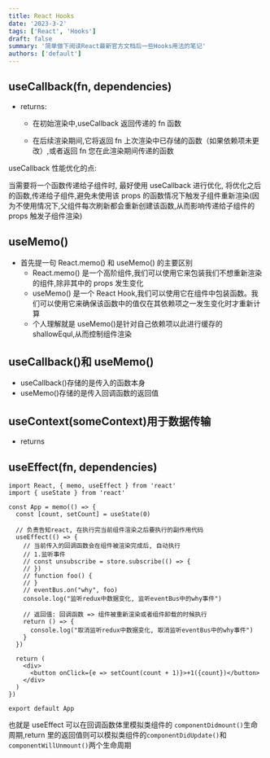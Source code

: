 ```yaml
---
title: React Hooks
date: '2023-3-2'
tags: ['React', 'Hooks']
draft: false
summary: '简单做下阅读React最新官方文档后一些Hooks用法的笔记'
authors: ['default']
---
```


<TOCInline toc={props.toc} exclude="Overview" toHeading={2} />

## useCallback(fn, dependencies)

- returns:

  - 在初始渲染中,useCallback 返回传递的 fn 函数

  - 在后续渲染期间,它将返回 fn 上次渲染中已存储的函数（如果依赖项未更改）,或者返回 fn 您在此渲染期间传递的函数

useCallback 性能优化的点:

当需要将一个函数传递给子组件时, 最好使用 useCallback 进行优化, 将优化之后的函数,传递给子组件,避免未使用该 props 的函数情况下触发子组件重新渲染(因为不使用情况下,父组件每次刷新都会重新创建该函数,从而影响传递给子组件的 props 触发子组件渲染)

## useMemo()

- 首先提一句 React.memo() 和 useMemo() 的主要区别
  - React.memo() 是一个高阶组件,我们可以使用它来包装我们不想重新渲染的组件,除非其中的 props 发生变化
  - useMemo() 是一个 React Hook,我们可以使用它在组件中包装函数。我们可以使用它来确保该函数中的值仅在其依赖项之一发生变化时才重新计算
  - 个人理解就是 useMemo()是针对自己依赖项以此进行缓存的 shallowEqul,从而控制组件渲染

## useCallback()和 useMemo()

- useCallback()存储的是传入的函数本身
- useMemo()存储的是传入回调函数的返回值

## useContext(someContext)用于数据传输

- returns

## useEffect(fn, dependencies)

```tsx:useEffect.tsx
import React, { memo, useEffect } from 'react'
import { useState } from 'react'

const App = memo(() => {
  const [count, setCount] = useState(0)

  // 负责告知react, 在执行完当前组件渲染之后要执行的副作用代码
  useEffect(() => {
    // 当前传入的回调函数会在组件被渲染完成后, 自动执行
    // 1.监听事件
    // const unsubscribe = store.subscribe(() => {
    // })
    // function foo() {
    // }
    // eventBus.on("why", foo)
    console.log("监听redux中数据变化, 监听eventBus中的why事件")

    // 返回值: 回调函数 => 组件被重新渲染或者组件卸载的时候执行
    return () => {
      console.log("取消监听redux中数据变化, 取消监听eventBus中的why事件")
    }
  })

  return (
    <div>
      <button onClick={e => setCount(count + 1)}>+1({count})</button>
    </div>
  )
})

export default App
```

也就是 useEffect 可以在回调函数体里模拟类组件的 `componentDidmount()`生命周期,return 里的返回值则可以模拟类组件的`componentDidUpdate()`和`componentWillUnmount()`两个生命周期
